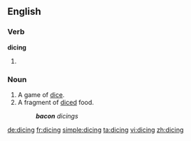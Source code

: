 ==English==

===Verb===
'''dicing'''

# {{present participle of|dice}}

===Noun===
{{en-noun}}

# A game of [[dice]].
# A fragment of [[diced]] food.
#: '''''bacon''' dicings''

[[de:dicing]]
[[fr:dicing]]
[[simple:dicing]]
[[ta:dicing]]
[[vi:dicing]]
[[zh:dicing]]